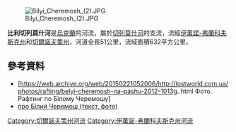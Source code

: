 [[Image:Bilyi_Cheremosh_(2).JPG|right]]

'''比利切列莫什河'''是[[烏克蘭|烏克蘭]]的河流，屬於[[切列莫什河|切列莫什河]]的支流，流經[[伊萬諾-弗蘭科夫斯克州|伊萬諾-弗蘭科夫斯克州]]和[[切爾諾夫策州|切爾諾夫策州]]，河道全長51公里，流域面積632平方公里。

==參考資料==
* [https://web.archive.org/web/20150221052006/http://lostworld.com.ua/photos/rafting/belyi-cheremosh-na-pashu-2012-1013g..html Фото. Рафтинг по Білому Черемошу]
* [https://web.archive.org/web/20160224234433/http://cheremosh-fest.com/?m0prm=14 про Білий Черемош (текст, фото)]

{{DEFAULTSORT:Білий Черемош}}
[[Category:切爾諾夫策州河流|Category:切爾諾夫策州河流]]
[[Category:伊萬諾-弗蘭科夫斯克州河流|Category:伊萬諾-弗蘭科夫斯克州河流]]


{{Ukraine-river-stub}}